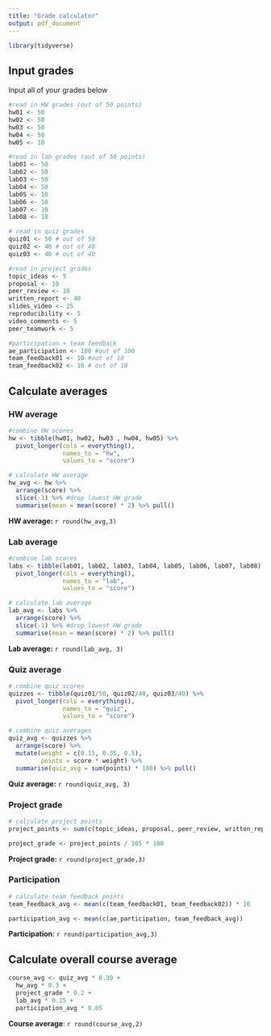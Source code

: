 ```yaml
---
title: "Grade calculator"
output: pdf_document
---
```


```r
library(tidyverse)
```

## Input grades

Input all of your grades below 

```r
#read in HW grades (out of 50 points)
hw01 <- 50
hw02 <- 50
hw03 <- 50
hw04 <- 50
hw05 <- 10
```

```r
#read in lab grades (out of 50 points)
lab01 <- 50
lab02 <- 50
lab03 <- 50
lab04 <- 50
lab05 <- 10
lab06 <- 10
lab07 <- 10
lab08 <- 10
```

```r
# read in quiz grades
quiz01 <- 50 # out of 50
quiz02 <- 40 # out of 40
quiz03 <- 40 # out of 40
```

```r
#read in project grades
topic_ideas <- 5
proposal <- 10
peer_review <- 10
written_report <- 40
slides_video <- 25
reproducibility <- 5
video_comments <- 5
peer_teamwork <- 5
```

```r
#participation + team feedback 
ae_participation <- 100 #out of 100 
team_feedback01 <- 10 #out of 10
team_feedback02 <- 10 # out of 10
```


## Calculate averages

### HW average

```r
#combine HW scores
hw <- tibble(hw01, hw02, hw03 , hw04, hw05) %>%
  pivot_longer(cols = everything(), 
               names_to = "hw", 
               values_to = "score")
```

```r
# calculate HW average
hw_avg <- hw %>%
  arrange(score) %>%
  slice(-1) %>% #drop lowest HW grade
  summarise(mean = mean(score) * 2) %>% pull()
```

**HW average:** `r round(hw_avg,3)`

### Lab average

```r
#combine lab scores
labs <- tibble(lab01, lab02, lab03, lab04, lab05, lab06, lab07, lab08) %>%
  pivot_longer(cols = everything(), 
               names_to = "lab", 
               values_to = "score")
```

```r
# calculate lab average
lab_avg <- labs %>%
  arrange(score) %>%
  slice(-1) %>% #drop lowest HW grade
  summarise(mean = mean(score) * 2) %>% pull()
```

**Lab average:** `r round(lab_avg, 3)`


### Quiz average

```r
# combine quiz scores
quizzes <- tibble(quiz01/50, quiz02/40, quiz03/40) %>%
  pivot_longer(cols = everything(), 
               names_to = "quiz", 
               values_to = "score")
```

```r
# combine quiz averages
quiz_avg <- quizzes %>%
  arrange(score) %>%
  mutate(weight = c(0.15, 0.35, 0.5), 
         points = score * weight) %>%
  summarise(quiz_avg = sum(points) * 100) %>% pull()
```

**Quiz average:** `r round(quiz_avg, 3)`

### Project grade

```r
# calculate project points
project_points <- sum(c(topic_ideas, proposal, peer_review, written_report, slides_video, reproducibility, video_comments, peer_teamwork))

project_grade <- project_points / 105 * 100
```

**Project grade:** `r round(project_grade,3)`

### Participation 

```r
# calculate team feedback points
team_feedback_avg <- mean(c(team_feedback01, team_feedback02)) * 10

participation_avg <- mean(c(ae_participation, team_feedback_avg)) 
```

**Participation**: `r round(participation_avg,3)`

## Calculate overall course average

```r
course_avg <- quiz_avg * 0.30 + 
  hw_avg * 0.3 + 
  project_grade * 0.2 + 
  lab_avg * 0.15 + 
  participation_avg * 0.05
```

**Course average**: `r round(course_avg,2)`

  
               
